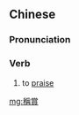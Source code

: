 {{also|称赏}}
==Chinese==
{{zh-forms|s=称赏}}

===Pronunciation===
{{zh-pron
|m=chēngshǎng
|cat=v
}}

===Verb===
{{zh-verb}}

# {{lb|zh|literary}} to [[praise]]

[[mg:稱賞]]
